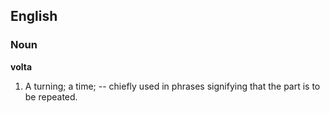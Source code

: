 ==English==

===Noun===

'''volta'''

#A turning; a time; -- chiefly used in phrases signifying that the part is to be repeated.